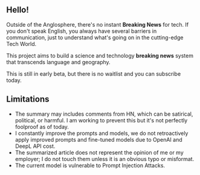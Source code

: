 
<CallToAction />

## Hello!

Outside of the Anglosphere, there's no instant **Breaking News** for tech.
If you don't speak English, you always have several barriers in communication, just to understand what's going on in the cutting-edge Tech World.


<Callout type="info" emoji="🗞️">

This project aims to build a science and technology **breaking news** system that transcends language and geography.

</Callout>

This is still in early beta, but there is no waitlist and you can subscribe today.

## Limitations

- The summary may includes comments from HN, which can be satirical, political, or harmful. I am working to prevent this but it's not perfectly foolproof as of today.
- I constantly improve the prompts and models, we do not retroactively apply improved prompts and fine-tuned models due to OpenAI and DeepL API cost.
- The summarized article does not represent the opinion of me or my employer; I do not touch them unless it is an obvious typo or misformat.
- The current model is vulnerable to Prompt Injection Attacks.
